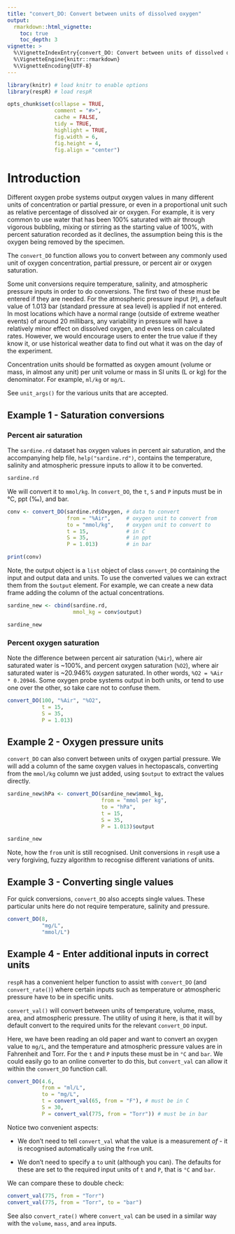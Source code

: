 ```yaml
---
title: "convert_DO: Convert between units of dissolved oxygen"
output: 
  rmarkdown::html_vignette:
    toc: true
    toc_depth: 3
vignette: >
  %\VignetteIndexEntry{convert_DO: Convert between units of dissolved oxygen}
  %\VignetteEngine{knitr::rmarkdown}
  %\VignetteEncoding{UTF-8}
---
```


```r
library(knitr) # load knitr to enable options
library(respR) # load respR

opts_chunk$set(collapse = TRUE, 
               comment = "#>", 
               cache = FALSE, 
               tidy = TRUE, 
               highlight = TRUE, 
               fig.width = 6, 
               fig.height = 4,
               fig.align = "center")
```

# Introduction

Different oxygen probe systems output oxygen values in many different units of concentration or partial pressure, or even in a proportional unit such as relative percentage of dissolved air or oxygen. For example, it is very common to use water that has been 100% saturated with air through vigorous bubbling, mixing or stirring as the starting value of 100%, with percent saturation recorded as it declines, the assumption being this is the oxygen being removed by the specimen. 

The `convert_DO` function allows you to convert between any commonly used unit of oxygen concentration, partial pressure, or percent air or oxygen saturation.

Some unit conversions require temperature, salinity, and atmospheric pressure inputs in order to do conversions. The first two of these must be entered if they are needed. For the atmospheric pressure input (`P`), a default value of 1.013 bar (standard pressure at sea level) is applied if not entered. In most locations which have a normal range (outside of extreme weather
events) of around 20 millibars, any variability in pressure will have a
relatively minor effect on dissolved oxygen, and even less on calculated
rates. However, we would encourage users to enter the true value if they know
it, or use historical weather data to find out what it was on the day of the experiment.

Concentration units should be formatted as oxygen amount (volume or mass, in almost any unit) per unit volume or mass in SI units (L or kg) for the denominator. For example, `ml/kg` or `mg/L`. 

See `unit_args()` for the various units that are accepted.

## Example 1 - Saturation conversions

### Percent air saturation

The `sardine.rd` dataset has oxygen values in percent air saturation, and the accompanying help file, `help("sardine.rd")`, contains the temperature, salinity and atmospheric pressure inputs to allow it to be converted. 

```r
sardine.rd
```

We will convert it to `mmol/kg`. In `convert_DO`, the `t`, `S` and `P` inputs must be in °C, ppt (‰), and bar.  

```r
conv <- convert_DO(sardine.rd$Oxygen, # data to convert
                   from = "%Air",     # oxygen unit to convert from
                   to = "mmol/kg",    # oxygen unit to convert to
                   t = 15,            # in C
                   S = 35,            # in ppt
                   P = 1.013)         # in bar

print(conv)
```

Note, the output object is a `list` object of class `convert_DO` containing the input and output data and units. To use the converted values we can extract them from the `$output` element. For example, we can create a new data frame adding the column of the actual concentrations. 

```r
sardine_new <- cbind(sardine.rd,
                     mmol_kg = conv$output)

sardine_new
```

### Percent oxygen saturation

Note the difference between percent air saturation (`%Air`), where air saturated water is ~100%, and percent oxygen saturation (`%O2`), where air saturated water is ~20.946% *oxygen* saturated. In other words, ` %O2 = %Air * 0.20946 `. Some oxygen probe systems output in both units, or tend to use one over the other, so take care not to confuse them. 

```r
convert_DO(100, "%Air", "%O2",
           t = 15,
           S = 35,            
           P = 1.013)         
```

## Example 2 - Oxygen pressure units

`convert_DO` can also convert between units of oxygen partial pressure. We will add a column of the same oxygen values in hectopascals, converting from the `mmol/kg` column we just added, using `$output` to extract the values directly. 

```r
sardine_new$hPa <- convert_DO(sardine_new$mmol_kg,  
                              from = "mmol per kg",    
                              to = "hPa",  
                              t = 15,            
                              S = 35,            
                              P = 1.013)$output     

sardine_new
```

Note, how the `from` unit is still recognised. Unit conversions in `respR` use a very forgiving, fuzzy algorithm to recognise different variations of units. 

## Example 3 - Converting single values

For quick conversions, `convert_DO` also accepts single values. These particular units here do not require temperature, salinity and pressure. 

```r
convert_DO(8, 
           "mg/L",
           "mmol/L")
```

## Example 4 - Enter additional inputs in correct units

`respR` has a convenient helper function to assist with `convert_DO` (and `convert_rate()`) where certain inputs such as temperature or atmospheric pressure have to be in specific units. 

`convert_val()` will convert between units of temperature, volume, mass, area, and atmospheric pressure. The utility of using it here, is that it will by default convert to the required units for the relevant `convert_DO` input. 

Here, we have been reading an old paper and want to convert an oxygen value to `mg/L`, and the temperature and atmospheric pressure values are in Fahrenheit and Torr. For the `t` and `P` inputs these must be in `°C` and `bar`. We could easily go to an online converter to do this, but `convert_val` can allow it within the `convert_DO` function call. 

```r
convert_DO(4.6, 
           from = "ml/L",  
           to = "mg/L",
           t = convert_val(65, from = "F"), # must be in C
           S = 30, 
           P = convert_val(775, from = "Torr")) # must be in bar
```

Notice two convenient aspects:

 - We don't need to tell `convert_val` what the value is a measurement *of* - it is recognised automatically using the `from` unit. 
 
 - We don't need to specify a `to` unit (although you can). The defaults for these are set to the required input units of `t` and `P`, that is `°C` and `bar`. 

We can compare these to double check:

```r
convert_val(775, from = "Torr")
convert_val(775, from = "Torr", to = "bar")
```

See also `convert_rate()` where `convert_val` can be used in a similar way with the `volume`, `mass`, and `area` inputs.
